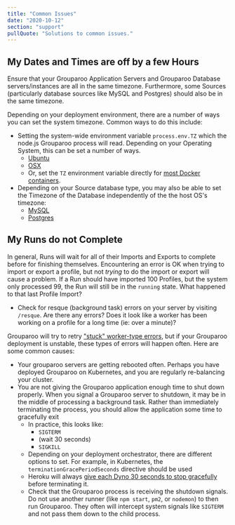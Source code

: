 ```yaml
---
title: "Common Issues"
date: "2020-10-12"
section: "support"
pullQuote: "Solutions to common issues."
---
```


## My Dates and Times are off by a few Hours

Ensure that your Grouparoo Application Servers and Grouparoo Database servers/instances are all in the same timezone. Furthermore, some Sources (particularly database sources like MySQL and Postgres) should also be in the same timezone.

Depending on your deployment environment, there are a number of ways you can set the system timezone. Common ways to do this include:

- Setting the system-wide environment variable `process.env.TZ` which the node.js Grouparoo process will read. Depending on your Operating System, this can be set a number of ways.
  - [Ubuntu](https://linuxize.com/post/how-to-set-or-change-timezone-on-ubuntu-18-04/)
  - [OSX](https://support.apple.com/en-us/HT203413)
  - Or, set the `TZ` environment variable directly for [most Docker containers](https://stackoverflow.com/questions/57607381/how-do-i-change-timezone-in-a-docker-container).
- Depending on your Source database type, you may also be able to set the Timezone of the Database independently of the the host OS's timezone:
  - [MySQL](https://phoenixnap.com/kb/change-mysql-time-zone)
  - [Postgres](https://kb.objectrocket.com/postgresql/postgresql-set-time-zone-1064)

## My Runs do not Complete

In general, Runs will wait for all of their Imports and Exports to complete before for finishing themselves. Encountering an error is OK when trying to import or export a profile, but not _trying_ to do the import or export will cause a problem. If a Run should have imported 100 Profiles, but the system only processed 99, the Run will still be in the `running` state. What happened to that last Profile Import?

- Check for resque (background task) errors on your server by visiting `/resque`. Are there any errors? Does it look like a worker has been working on a profile for a long time (ie: over a minute)?

Grouparoo will try to retry ["stuck" worker-type errors](https://github.com/actionhero/node-resque#failed-worker-management), but if your Grouparoo deployment is unstable, these types of errors will happen often. Here are some common causes:

- Your grouparoo servers are getting rebooted often. Perhaps you have deployed Grouparoo on Kubernetes, and you are regularly re-balancing your cluster.
- You are not giving the Grouparoo application enough time to shut down properly. When you signal a Grouparoo server to shutdown, it may be in the middle of processing a background task. Rather than immediately terminating the process, you should allow the application some time to gracefully exit
  - In practice, this looks like:
    - `SIGTERM`
    - (wait 30 seconds)
    - `SIGKILL`
  - Depending on your deployment orchestrator, there are different options to set. For example, in Kubernetes, the `terminationGracePeriodSeconds` directive should be used
  - Heroku will always [give each Dyno 30 seconds to stop gracefully](https://devcenter.heroku.com/articles/dynos#graceful-shutdown-with-sigterm) before terminating it.
  - Check that the Grouparoo process is receiving the shutdown signals. Do not use another runner (like `npm start`, `pm2`, or `nodemon`) to then run Grouparoo. They often will intercept system signals like `SIGTERM` and not pass them down to the child process.
